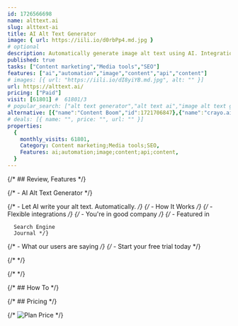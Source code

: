 ```yaml
---
id: 1726566698
name: alttext.ai
slug: alttext-ai
title: AI Alt Text Generator
image: { url: https://iili.io/d0rbPp4.md.jpg }
# optional
description: Automatically generate image alt text using AI. Integrations for WordPress, Shopify, WooCommerce, Chrome, Contentful. Full developer API.
published: true
tasks: ["Content marketing","Media tools","SEO"]
features: ["ai","automation","image","content","api","content"]
# images: [{ url: "https://iili.io/dI8yiYB.md.jpg", alt: "" }]
url: https://alttext.ai/
pricing: ["Paid"]
visit: [61801] #  61801/3
# popular_search: ["alt text generator","alt text ai","image alt text generator","ai text generator","alt text ai generator","alt text generator","app to make an image out of micro text","how to write alt text for seo","ai alt text generator","alttext ai"]
alternative: [{"name":"Content Boom","id":1721706847},{"name":"crayo.ai","id":1723457030}]
# deals: [{ name: "", price: "", url: "" }]
properties:
  {
    monthly_visits: 61801,
    Category: Content marketing;Media tools;SEO,
    Features: ai;automation;image;content;api;content,
  }
---
```


{/* ## Review, Features */}

{/* - AI
      Alt Text Generator */}

{/* - Let AI write your alt text.
      Automatically. */}
{/* - How It Works */}
{/* - Flexible integrations */}
{/* - You're in good company */}
{/* - Featured in
      
      Search Engine
      Journal */}
{/* - What our users are saying */}
{/* - Start your free trial today */}

{/* <DetailYoutube videoId="" startTime={0} /> */}

{/* <Twitters ids=[] /> */}

{/* ## How To */}

{/* ## Pricing */}

{/* <Img src="" alt="Plan Price" /> */}
